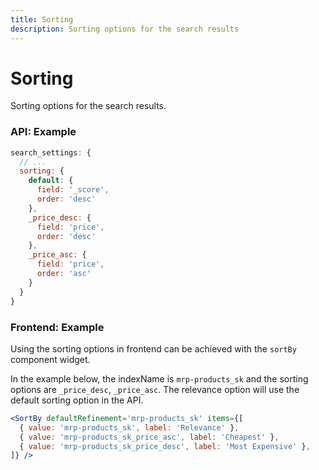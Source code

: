 ```yaml
---
title: Sorting
description: Sorting options for the search results
---
```


# Sorting

Sorting options for the search results.

### API: Example

```js
search_settings: {
  // ...
  sorting: {
    default: {
      field: '_score',
      order: 'desc'
    },
    _price_desc: {
      field: 'price',
      order: 'desc'
    },
    _price_asc: {
      field: 'price',
      order: 'asc'
    }
  }
}
```

### Frontend: Example

Using the sorting options in frontend can be achieved with the `sortBy` component widget.

In the example below, the indexName is `mrp-products_sk` and the sorting options are `_price_desc`, `_price_asc`. The relevance option will use the default sorting option in the API.

```jsx
<SortBy defaultRefinement='mrp-products_sk' items={[
  { value: 'mrp-products_sk', label: 'Relevance' },
  { value: 'mrp-products_sk_price_asc', label: 'Cheapest' },
  { value: 'mrp-products_sk_price_desc', label: 'Most Expensive' },
]} />
```
